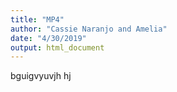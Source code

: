 ```yaml
---
title: "MP4"
author: "Cassie Naranjo and Amelia"
date: "4/30/2019"
output: html_document
---
```

bguigvyuvjh hj